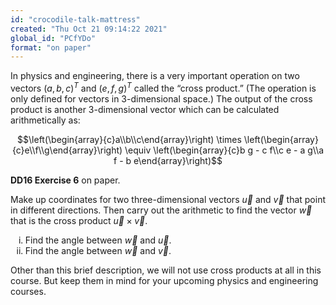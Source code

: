 ```yaml
---
id: "crocodile-talk-mattress"
created: "Thu Oct 21 09:14:22 2021"
global_id: "PCfYDo"
format: "on paper"
---
```


In physics and engineering,  there is a very  important operation  on  two vectors $(a,  b, c)^T$ and $(e,  f,  g)^T$ called the "cross product." (The  operation  is only defined for vectors in 3-dimensional space.) The output of the cross product is another 3-dimensional vector which can be calculated arithmetically as:

$$\left(\begin{array}{c}a\\b\\c\end{array}\right) \times \left(\begin{array}{c}e\\f\\g\end{array}\right) \equiv
\left(\begin{array}{c}b g - c f\\c e - a g\\a f - b e\end{array}\right)$$

**DD16 Exercise 6** on paper.

Make up coordinates for two three-dimensional vectors $\vec{u}$ and $\vec{v}$ that point in  different directions. Then carry out the arithmetic to  find  the vector $\vec{w}$  that is the cross product $\vec{u} \times \vec{v}$. 

i. Find the angle between $\vec{w}$ and $\vec{u}$.
ii. Find the angle between $\vec{w}$ and $\vec{v}$.

Other than this brief description, we will not use cross products at all in this course. But keep  them  in  mind for your upcoming  physics and engineering courses.

